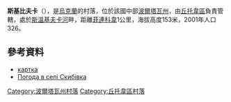 {{coord|49|51|14|N|34|59|57|E|scale:100000_region:UA|display=title}}

'''斯基比夫卡'''（{{lang-uk|Скибівка}}），是[[烏克蘭|烏克蘭]]的村落，位於該國中部[[波爾塔瓦州|波爾塔瓦州]]，由[[丘托韋區|丘托韋區]]負責管轄，處於[[斯溫基夫卡河|斯溫基夫卡河]]畔，距離[[菲連科韋|菲連科韋]]1公里，海拔高度153米，2001年人口326。

==參考資料==
* [http://gska2.rada.gov.ua/pls/z7502/A005?rdat1=09.11.2007&rf7571=26903 картка]{{dead link|date=2018年3月 |bot=InternetArchiveBot |fix-attempted=yes }}
* [http://weather.in.ua/ua/poltavskaja/23986 Погода в селі Скибівка] {{Wayback|url=http://weather.in.ua/ua/poltavskaja/23986 |date=20111219194905 }}

{{DEFAULTSORT:Скибівка}}
[[Category:波爾塔瓦州村落|Category:波爾塔瓦州村落]]
[[Category:丘托韋區村落|Category:丘托韋區村落]]


{{Poltava-geo-stub}}